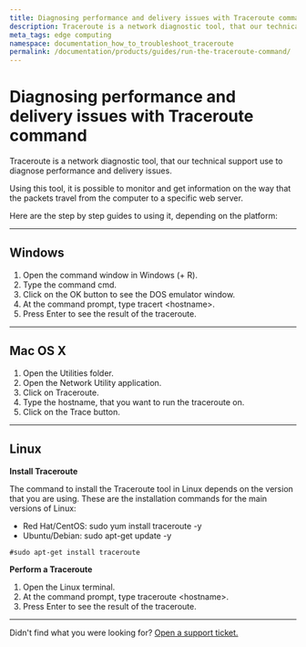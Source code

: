 ```yaml
---
title: Diagnosing performance and delivery issues with Traceroute command
description: Traceroute is a network diagnostic tool, that our technical support use to diagnose performance and delivery issues.
meta_tags: edge computing
namespace: documentation_how_to_troubleshoot_traceroute
permalink: /documentation/products/guides/run-the-traceroute-command/
---
```

# Diagnosing performance and delivery issues with Traceroute command      



Traceroute is a network diagnostic tool, that our technical support use to diagnose performance and delivery issues.

Using this tool, it is possible to monitor and get information on the way that the packets travel from the computer to a specific web server.

Here are the step by step guides to using it, depending on the platform:

---

## Windows

1. Open the command window in Windows (+ R).
2. Type the command cmd.
3. Click on the OK button to see the DOS emulator window.
4. At the command prompt, type tracert &lt;hostname&gt;.
5. Press Enter to see the result of the traceroute.

---

## Mac OS X

1. Open the Utilities folder.
2. Open the Network Utility application.
3. Click on Traceroute.
4. Type the hostname, that you want to run the traceroute on.
5. Click on the Trace button.

---

## Linux

**Install Traceroute**

The command to install the Traceroute tool in Linux depends on the version that you are using. These are the installation commands for the main versions of Linux:

* Red Hat/CentOS: sudo yum install traceroute -y
* Ubuntu/Debian: sudo apt-get update -y

~~~
#sudo apt-get install traceroute
~~~

**Perform a Traceroute**

1. Open the Linux terminal.
2. At the command prompt, type traceroute &lt;hostname&gt;.
3. Press Enter to see the result of the traceroute.

---

Didn't find what you were looking for? [Open a support ticket.](https://tickets.azion.com/)     
